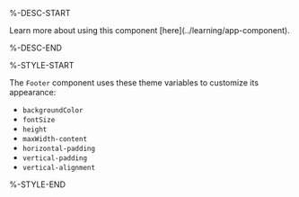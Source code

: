 %-DESC-START

<Callout type="info" emoji="📔">
Learn more about using this component [here](../learning/app-component).
</Callout>

%-DESC-END

%-STYLE-START

The `Footer` component uses these theme variables to customize its appearance:

- `backgroundColor`
- `fontSize`
- `height`
- `maxWidth-content`
- `horizontal-padding`
- `vertical-padding`
- `vertical-alignment`

%-STYLE-END
